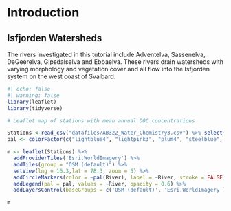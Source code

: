 # Introduction {.unnumbered}

## Isfjorden Watersheds

The rivers investigated in this tutorial include Adventelva, Sassenelva, DeGeerelva, Gipsdalselva and Ebbaelva. These rivers drain watersheds with varying morphology and vegetation cover and all flow into the Isfjorden system on the west coast of Svalbard. 

```r
#| echo: false
#| warning: false
library(leaflet)
library(tidyverse)

# Leaflet map of stations with mean annual DOC concentrations

Stations <-read_csv("datafiles/AB322_Water_Chemistry3.csv") %>% select(c(River, Latitude, Longitude)) %>% distinct() %>% drop_na()
pal <- colorFactor(c("lightblue4", "lightpink3", "plum4", "steelblue", "darkolivegreen4"), domain = c("Adventelva", "Sassenelva", "DeGeerelva", "Gipsdalselva", "Ebbaelva"))

m <- leaflet(Stations) %>% 
  addProviderTiles('Esri.WorldImagery') %>% 
  addTiles(group = "OSM (default)") %>%
  setView(lng = 16.3,lat = 78.3, zoom = 5) %>% 
  addCircleMarkers(color = ~pal(River), label = ~River, stroke = FALSE, fillOpacity = 0.9) %>%
  addLegend(pal = pal, values = ~River, opacity = 0.6) %>% 
  addLayersControl(baseGroups = c('OSM (default)', 'Esri.WorldImagery'), options = layersControlOptions(collapsed = F), position = 'bottomright')

m
```




